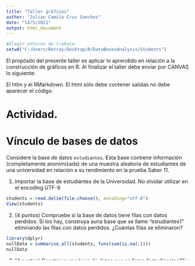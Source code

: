 ```yaml
---
title: "Taller gráficos"
author: "Julian Camilo Cruz Sanchez"
date: "14/5/2021"
output: html_document
---
```



```r
#Elegir entorno de trabajo.
setwd("C:/Users/Retray/Desktop/R/DataBasesAnalysis/Students")
```

El propósito del presente taller es aplicar lo aprendido en relación a la construcción de gráficos en R. Al finalizar el taller debe enviar por CANVAS lo siguiente: 

El htlm y el RMarkdown. El html sólo debe contener salidas no debe aparecer el código.

# Actividad.

# Vínculo de bases de datos

Considere la base de datos `estudiantes`. Esta base contiene información (completamente anonimizada) de una muestra aleatoria de estudiantes de una universidad en relación a su rendimiento en la prueba Saber 11. 

1. Importar la base de estudiantes de la Universidad. No olvidar utilizar en el encoding UTF-8

```r
students = read.delim(file.choose(), encoding="utf-8")
View(students)
```

2. (4 puntos) Compruebe si la base de datos tiene filas con datos perdidos. Si los hay, construya auna base que se llame "estudiantes1" eliminando las filas con datos perdidos. ¿Cuántas filas se eliminaron?

```r
library(dplyr)
nullData = summarise_all(students, funs(sum(is.na(.))))
nullData
```

3. (4 puntos) Construya una base de datos que se llame "estudiaantes2" y deje sólo las variables "Año.y.periodo", "Programa.de.estudio", "Sexo", "Ciudad.de.colegio", "Biología", "Química", "Física", "Matemáticas", "Filosofía", "Historia", "Lenguaje", "Sociales", "Idioma",              "Interdiciplinar". Estas son las variables que se van a utilizar en la construcción de los gráficos.  

```r
library(dplyr)
nullData = summarise_all(students, funs(sum(is.na(.))))
nullData
students2 = na.omit(students)
```

Para hacer que los gráficos tengan una buena presentación es conveniente hacer un preprocesamiento previo a la base.

4. (4 puntos) Renombrar las variables "Año.y.periodo", "Programa.de.estudio", "Sexo" y "Ciudad.de.colegio" como "Periodo", "Programa", "Genero" y "Ciudad", respectivamente. Guarde los cambios en estudiantes2.

```r
names (students2)
names (students2) = c("Periodo", "EstudianteID", "Programa", "FechaNacimiento", "Genero", "CiudadNacimiento", "DepartamentoNacimiento", "FechaGrado", "ColegioID", "Colegio", "CiudadColegio", "FechaICFES", "Biologia", "Quimica", "Fisica", "Matematicas", "Filosofia", "Historia", "Lenguaje", "Sociales", "Idioma", "Interdisciplinar")
names (students2)
```

5. (4 puntos) Convierta en factor la variavble "Ciudad" y revise sus niveles. ¿Hay ciudades repetidas, es decir, que sean la misma pero aprecen en la base escritas en forma diferente como "BOGOTA" y "BOGOTA DC"?

NOTA: Esto es importante porque si se van a hacer gráficas por ciudad, R las tomaría como ciudades diferentes. Es algo que debería verificarse con todas las variables que sean tipo factor.

```r
students2$CiudadColegio = as.factor(students2$CiudadColegio)
class(students2$CiudadColegio)
```

# Gráficos.

En los puntos que siguen se propone hacer gráficos para visualizar la información que tiene la base "estudiantes2". Construya los gráficos lo mejor posible dado que la edición de los mismos se tendrá en cuenta a la hora de evaluar esta parte del taller. Los gráficos deben ser claros para cualquier lector, por ejemplo, deben tener un titulo, nombres en los ejes y todo lo que ustedes consideren necesario para comprender la información.

6. (12 puntos) Utilizando la libreria base y ggplo2 construya un histograma para la variable "interdisciplinar". Describa que observa en el comportamiento de ésta variable y comente acerca de la libreria que más le gusto para hacer el gráfico.

La variable Interdisciplinar muestra la calificacion en una materia conjunta para todos los estudiantes que presentaron la prueba. En este caso, ggplot2 se vuelve tremendamente útil para ver gráficamente la concentración del puntaje.


```r
library(ggplot2)
hist(students2$Interdisciplinar, breaks=50, col="yellow", main="Histograma para materia Interdisciplinar" )
```

7. (12 puntos) Utilizando la libreria que prefiera construya un gráfico donde se muestre la función de densidad de la variable "Matemáticas" por "Género". Haga una interpretación del gráfico.

```r
library(ggplot2)
library(tidyverse)
ggplot(students2) + aes(x=Matematicas) + geom_density()
```

8. (12 puntos) Utilizando la libreria que prefiera construya un diagrama circular donde muestre el porcentaje de estudiantes que presentaron la prueba por programa. Haga una interpretación del gráfico.

```r
library(ggplot2)
library(tidyverse)
ggplot(students2,aes(x="",y=students2$Programa, fill=students2$Interdisciplinar))+
  geom_bar(stat = "identity",color="white")+
  coord_polar(theta="y")
```

9. (12 puntos)Construya un gráfico que le permita comparar ver como se comporta la variable "Matemáticas" por "Programa". Interprete lo que observa. 

```r
library(ggplot2)
library(tidyverse)
ggplot(students2,aes(x="",y=students2$Programa, fill=students2$Matematicas))+
  geom_bar(stat = "identity",color="white")+
  coord_polar(theta="y")
```

10. (12 puntos) Construya un boxplot a partir del cual pueda comparar la variable "Matemáticas" con las demás materias. Incluya la media de cada materia en el gráfico. Describa lo que observa en la gráfica.

```r
library(ggplot2)
library(tidyverse)
ggplot(students2, aes(x=0, y=students2$Matematicas)) + geom_boxplot()
```

11. (12 puntos) Construya un diagrama de barras apiladas para ver el tipo de programa por ciudad. Interprete el gráfico

```r
library(ggplot2)
library(tidyverse)
ggplot(data=students2, aes(x=students2$Programa, y=students2$CiudadColegio, fill=students2$Programa)) + 
    geom_bar(stat="identity", position="dodge")
```

12. (12 puntos) Construya un un gráfico que le permita comparar el comportamineto de la variable "Matemáticas" para los colegios ubicados en los municipios de CHIA y FACATATIVA.

```r
library(ggplot2)
library(tidyverse)
ggplot(data=students2, aes(x=students2$Matematicas, y=students2$CiudadColegio, fill=students2$Matematicas)) + 
    geom_bar(stat="identity", position="dodge")
```
